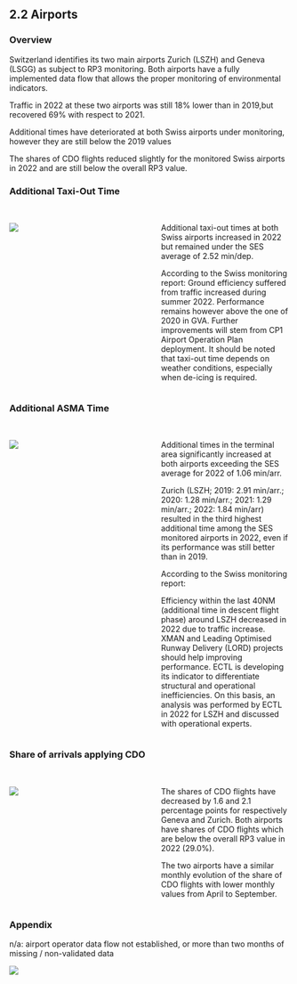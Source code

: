 ## 2.2 Airports {.unnumbered}
### Overview

Switzerland identifies its two main airports Zurich (LSZH) and Geneva (LSGG) as subject to RP3 monitoring. Both airports have a fully implemented data flow that allows the proper monitoring of environmental indicators. 
Traffic in 2022 at these two airports was still 18% lower than in 2019,but recovered 69% with respect to 2021.
Additional times have deteriorated at both Swiss airports under monitoring, however they are still below the 2019 values
The shares of CDO flights reduced slightly for the monitored Swiss airports in 2022 and are still below the overall RP3 value.

### Additional Taxi-Out Time															

:::: {.columns}
  
::: {.column width="48%"}
<br>
![](images/2022/Switzerland/env_apt_1.png)

:::

::: {.column width="2%"}
:::

::: {.column width="50%"}
<br>
Additional taxi-out times at both Swiss airports increased in 2022 but remained under the SES average of 2.52 min/dep.

According to the Swiss monitoring report: Ground efficiency suffered from traffic increased during summer 2022. Performance remains however above the one of 2020 in GVA.  Further improvements will stem from CP1 Airport Operation Plan deployment. It should be noted that taxi-out time depends on weather conditions, especially when de-icing is required.   

:::
::::
                      

### Additional ASMA Time															

:::: {.columns}
  
::: {.column width="48%"}
<br>
![](images/2022/Switzerland/env_apt_2.png)

:::

::: {.column width="2%"}
:::

::: {.column width="50%"}
<br>
Additional times in the terminal area significantly increased at both airports exceeding the SES average for 2022 of 1.06 min/arr.
Zurich (LSZH; 2019: 2.91 min/arr.; 2020: 1.28 min/arr.; 2021: 1.29 min/arr.;  2022: 1.84 min/arr) resulted in the third highest additional time among the SES monitored airports in 2022, even if its performance was still better than in 2019.
According to the Swiss monitoring report:
Efficiency within the last 40NM (additional time in descent flight phase) around LSZH decreased in 2022 due to traffic increase. XMAN and Leading Optimised Runway Delivery (LORD) projects should help improving performance. ECTL is developing its indicator to differentiate structural and operational inefficiencies. On this basis, an analysis was performed  by ECTL in 2022 for LSZH and discussed with operational experts.   

:::
::::
                      


### Share of arrivals applying CDO

:::: {.columns}
  
::: {.column width="48%"}
<br>
![](images/2022/Switzerland/env_apt_3.png)

:::

::: {.column width="2%"}
:::

::: {.column width="50%"}
<br>
The shares of CDO flights have decreased by 1.6 and 2.1 percentage points for respectively Geneva and Zurich. Both airports have shares of CDO flights which are below the overall RP3 value in 2022 (29.0%).
The two airports have a similar monthly evolution of the share of CDO flights with lower monthly values from April to September.   

:::
::::
                      

### Appendix

n/a:  airport operator data flow not established, or more than two months of missing / non-validated data
   

![](images/2022/Switzerland/env_apt_4.png)

